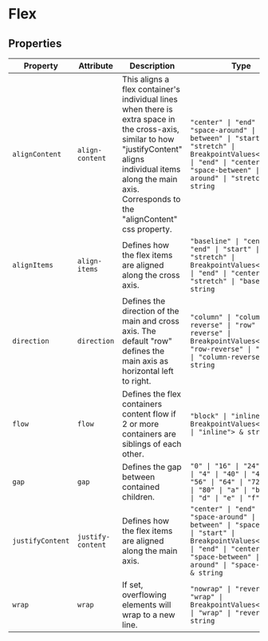 # Flex



<!-- Auto Generated Below -->


## Properties

| Property         | Attribute         | Description                                                                                                                                                                                                               | Type                                                                                                                                                                                                    | Default     |
| ---------------- | ----------------- | ------------------------------------------------------------------------------------------------------------------------------------------------------------------------------------------------------------------------- | ------------------------------------------------------------------------------------------------------------------------------------------------------------------------------------------------------- | ----------- |
| `alignContent`   | `align-content`   | This aligns a flex container's individual lines when there is extra space in the cross-axis, similar to how "justifyContent" aligns individual items along the main axis. Corresponds to the "alignContent" css property. | `"center" \| "end" \| "space-around" \| "space-between" \| "start" \| "stretch" \| BreakpointValues<"start" \| "end" \| "center" \| "space-between" \| "space-around" \| "stretch"> & string`           | `"stretch"` |
| `alignItems`     | `align-items`     | Defines how the flex items are aligned along the cross axis.                                                                                                                                                              | `"baseline" \| "center" \| "end" \| "start" \| "stretch" \| BreakpointValues<"start" \| "end" \| "center" \| "stretch" \| "baseline"> & string`                                                         | `"stretch"` |
| `direction`      | `direction`       | Defines the direction of the main and cross axis. The default "row" defines the main axis as horizontal left to right.                                                                                                    | `"column" \| "column-reverse" \| "row" \| "row-reverse" \| BreakpointValues<"row" \| "row-reverse" \| "column" \| "column-reverse"> & string`                                                           | `"row"`     |
| `flow`           | `flow`            | Defines the flex containers content flow if 2 or more containers are siblings of each other.                                                                                                                              | `"block" \| "inline" \| BreakpointValues<"block" \| "inline"> & string`                                                                                                                                 | `"block"`   |
| `gap`            | `gap`             | Defines the gap between contained children.                                                                                                                                                                               | `"0" \| "16" \| "24" \| "32" \| "4" \| "40" \| "48" \| "56" \| "64" \| "72" \| "8" \| "80" \| "a" \| "b" \| "c" \| "d" \| "e" \| "f" \| "g"`                                                            | `"0"`       |
| `justifyContent` | `justify-content` | Defines how the flex items are aligned along the main axis.                                                                                                                                                               | `"center" \| "end" \| "space-around" \| "space-between" \| "space-evenly" \| "start" \| BreakpointValues<"start" \| "end" \| "center" \| "space-between" \| "space-around" \| "space-evenly"> & string` | `"start"`   |
| `wrap`           | `wrap`            | If set, overflowing elements will wrap to a new line.                                                                                                                                                                     | `"nowrap" \| "reverse" \| "wrap" \| BreakpointValues<"nowrap" \| "wrap" \| "reverse"> & string`                                                                                                         | `"nowrap"`  |